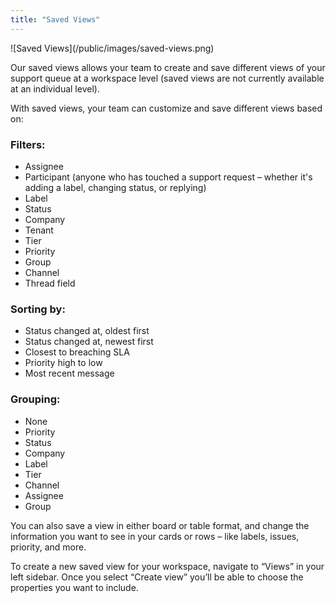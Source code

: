 ```yaml
---
title: "Saved Views"
---
```


<Frame>
  ![Saved Views](/public/images/saved-views.png)
</Frame>

Our saved views allows your team to create and save different views of your support queue at a workspace level (saved views are not currently available at an individual level).

With saved views, your team can customize and save different views based on:

### Filters:

- Assignee
- Participant (anyone who has touched a support request – whether it's adding a label, changing status, or replying)
- Label
- Status
- Company
- Tenant
- Tier
- Priority
- Group
- Channel
- Thread field

### Sorting by:

- Status changed at, oldest first
- Status changed at, newest first
- Closest to breaching SLA
- Priority high to low
- Most recent message

### Grouping:

- None
- Priority
- Status
- Company
- Label
- Tier
- Channel
- Assignee
- Group

You can also save a view in either board or table format, and change the information you want to see in your cards or rows – like labels, issues, priority, and more.

To create a new saved view for your workspace, navigate to “Views” in your left sidebar. Once you select “Create view” you’ll be able to choose the properties you want to include.